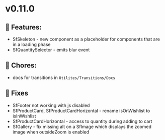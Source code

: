 
<Meta title="Releases/v0.11.0 - Latest/Change log" />

# v0.11.0

## 🚀 Features:

- SfSkeleton - new component as a placeholder for components that are in a loading phase
- SfQuantitySelector - emits blur event

## 🧹 Chores:

- docs for transitions in `Utilites/Transitions/Docs`

## 🐛 Fixes

- SfFooter not working with js disabled
- SfProductCard, SfProductCardHorizontal - rename isOnWishlist to isInWishlist
- SfProductCardHorizontal - access to quantity during adding to cart
- SfGallery - fix missing alt on a SfImage which displays the zoomed image when outsideZoom is enabled
